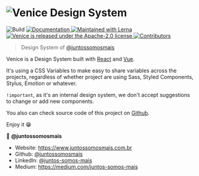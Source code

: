 
<Meta title="Getting Started/About" />

<div>
<h1 class="logo"><img src="https://user-images.githubusercontent.com/3603793/82264068-9bd80580-993a-11ea-9715-41de3c11a8e8.png" alt="Venice Design System"/></h1>

<p class="badges">
  <img
    alt="Build"
    src="https://img.shields.io/github/workflow/status/juntossomosmais/venice/Node.js CI"
  />
  <a
    href="https://juntossomosmais.github.io/venice"
    target="_blank"
  >
    <img
      alt="Documentation"
      src="https://img.shields.io/badge/documentation-yes-brightgreen.svg"
    />
  </a>
  <a
    href="https://lerna.js.org/"
    target="_blank"
  >
    <img
      src="https://img.shields.io/badge/maintained%20with-lerna-cc00ff.svg"
      alt="Maintained with Lerna"
    />
  </a>
  <a
    href="https://github.com/juntossomosmais/venice/blob/master/LICENSE"
    target="_blank"
  >
    <img
      src="https://img.shields.io/badge/license-Apache--2.0-blue.svg"
      alt="Venice is released under the Apache-2.0 license"
    />
  </a>
  <a
    href="https://github.com/juntossomosmais/venice/graphs/contributors"
    target="_blank"
  >
    <img
      alt="Contributors"
      src="https://img.shields.io/github/contributors/juntossomosmais/venice.svg"
    />
  </a>
</p>
</div>

> Design System of [@juntossomosmais](https://www.juntossomosmais.com.br/)

Venice is a Design System built with [React](https://juntossomosmais.github.io/venice/react/) and [Vue](https://juntossomosmais.github.io/venice/vue/).

It's using a CSS Variables to make easy to share variables across the projects, regardless of whether project are using Sass, Styled Components, Stylus, Emotion or whatever.

`!important`, as it's an internal design system, we don't accept suggestions to change or add new components.

You also can check source code of this project on [Github](https://github.com/juntossomosmais/venice).

Enjoy it 😁

👤 **@juntossomosmais**

- Website: https://www.juntossomosmais.com.br
- Github: [@juntossomosmais](https://github.com/juntossomosmais)
- LinkedIn: [@juntos-somos-mais](https://linkedin.com/company/juntos-somos-mais/)
- Medium: https://medium.com/juntos-somos-mais
